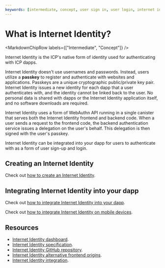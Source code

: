 ```yaml
---
keywords: [intermediate, concept, user sign in, user login, internet identity]
---
```



# What is Internet Identity?

<MarkdownChipRow labels={["Intermediate", "Concept"]} />

Internet Identity is the ICP's native form of identity used for authenticating with ICP dapps.

Internet Identity doesn't use usernames and passwords. Instead, users utilize a **passkey** to register and authenticate with websites and applications. Passkeys are a unique cryptographic public/private key pair. Internet Identity issues a new identity for each dapp that a user authenticates with, and the identity cannot be linked back to the user. No personal data is shared with dapps or the Internet Identity application itself, and no software downloads are required.

Internet Identity uses a form of WebAuthn API running in a single canister that serves both the Internet Identity frontend and backend code. When a user sends a request to the frontend code, the backend authentication service issues a delegation on the user's behalf. This delegation is then signed with the user's passkey.

Internet Identity can be integrated into your dapp for users to authenticate with as a form of user sign-up and login.

## Creating an Internet Identity

Check out [how to create an Internet Identity](creating-ii.mdx).

## Integrating Internet Identity into your dapp

Check out [how to integrate Internet Identity into your dapp](/docs/current/building-apps/authentication/integrate-internet-identity).

Check out [how to integrate Internet Identity on mobile devices](/docs/current/concepts/security/iam#integrating-internet-identity-on-mobile-devices).

## Resources

- [Internet Identity dashboard](https://identity.ic0.app/).
- [Internet Identity specification](/docs/current/specifications/ii-spec).
- [Internet Identity GitHub repository](https://github.com/dfinity/internet-identity).
- [Internet Identity alternative frontend origins](/docs/current/building-apps/authentication/alternative-origins).
- [Internet Identity integration](/docs/current/building-apps/authentication/integrate-internet-identity).

